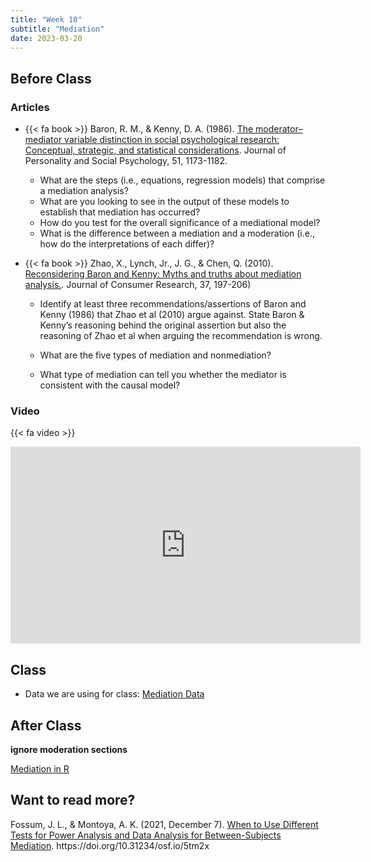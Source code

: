 ```yaml
---
title: "Week 10"
subtitle: "Mediation"
date: 2023-03-20
---
```

## Before Class

### Articles

- {{< fa book >}} Baron, R. M., & Kenny, D. A. (1986). [The moderator–mediator variable distinction in social psychological research: Conceptual, strategic, and statistical considerations](/readings/06-med/baron_kenny.pdf). Journal of Personality and Social Psychology, 51, 1173-1182.

  - What are the steps (i.e., equations, regression models) that comprise a mediation analysis?
  - What are you looking to see in the output of these models to establish that mediation has occurred?
  - How do you test for the overall significance of a mediational model?
  - What is the difference between a mediation and a moderation (i.e., how do the interpretations of each differ)?

- {{< fa book >}} Zhao, X., Lynch, Jr., J. G., & Chen, Q. (2010). [Reconsidering Baron and Kenny: Myths and truths about mediation analysis.](/readings/06-med/med_bk.pdf). Journal of Consumer Research, 37, 197-206)

  - Identify at least three recommendations/assertions of Baron and Kenny (1986) that Zhao et al (2010) argue against. State Baron & Kenny’s reasoning behind the original assertion but also the reasoning of Zhao et al when arguing the recommendation is wrong.

  - What are the five types of mediation and nonmediation? 

  - What type of mediation can tell you whether the mediator is consistent with the causal model?

### Video

{{< fa video >}}

<iframe width="560" height="315" src="https://www.youtube.com/embed/-ngp06-qrtI" title="YouTube video player" frameborder="0" allow="accelerometer; autoplay; clipboard-write; encrypted-media; gyroscope; picture-in-picture" allowfullscreen></iframe>


## Class

- Data we are using for class: 
[Mediation Data](https://raw.githubusercontent.com/doomlab/statsofdoom-files/master/advanced/R/Notes/Mediation%20Moderation/data%206.csv)

## After Class

**ignore moderation sections**

[Mediation in R ](https://ademos.people.uic.edu/Chapter14.html#1_what_are_mediation_and_moderation)

## Want to read more?

Fossum, J. L., & Montoya, A. K. (2021, December 7). [When to Use Different Tests for Power Analysis and Data Analysis for Between-Subjects Mediation](https://psyarxiv.com/5tm2x/download). https://doi.org/10.31234/osf.io/5tm2x

